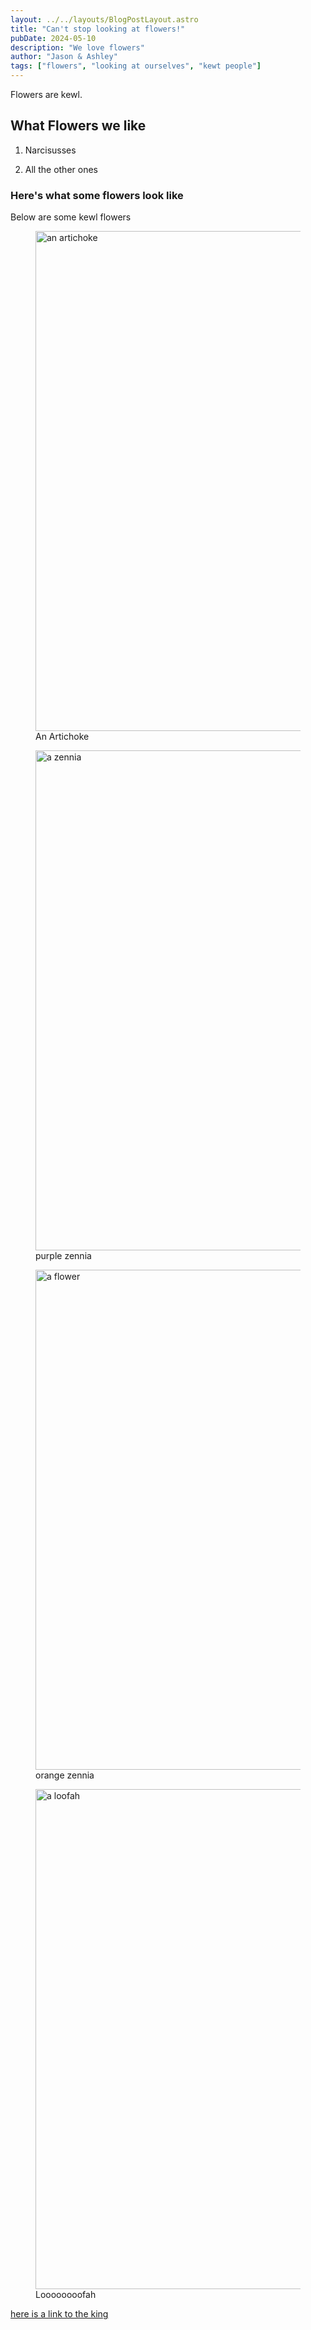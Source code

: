 ```yaml
---
layout: ../../layouts/BlogPostLayout.astro
title: "Can't stop looking at flowers!"
pubDate: 2024-05-10
description: "We love flowers"
author: "Jason & Ashley"
tags: ["flowers", "looking at ourselves", "kewt people"]
---
```



Flowers are kewl.

## What Flowers we like

1. Narcisusses

2. All the other ones

### Here's what some flowers look like

Below are some kewl flowers

<figure>
  <Image src={artichoke} alt="an artichoke" width="800" />
  <figcaption>An Artichoke</figcaption>
</figure>
<figure>
  <Image src={flower} alt="a zennia" width="800" />
  <figcaption>purple zennia</figcaption>
</figure>
<figure>
  <Image src={ugh} alt="a flower" width="800" />
  <figcaption>orange zennia</figcaption>
</figure>
<figure>
  <Image src={foo} alt="a loofah" width="800" />
  <figcaption>Loooooooofah</figcaption>
</figure>

[here is a link to the king](https://en.wikipedia.org/wiki/Monty_Don)
